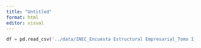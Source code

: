 ```yaml
---
title: "Untitled"
format: html
editor: visual
---
```


```python

df = pd.read_csv('../data/INEC_Encuesta Estructural Empresarial_Tomo I_2021.csv', delimiter = ';')

```
